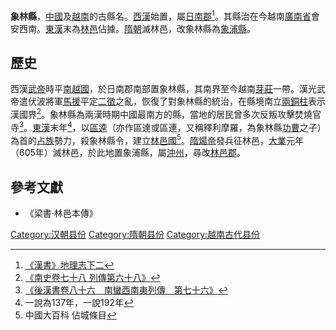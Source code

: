 '''象林縣'''，[[中國|中國]]及[[越南|越南]]的古縣名。[[西漢|西漢]]始置，屬[[日南郡|日南郡]]<ref name="漢書地理志 8">[[s:漢書/卷028下|《漢書》地理志下二]]</ref>。其縣治在今越南[[廣南省|廣南省]]會安西南。[[东汉|東漢]]末為[[林邑|林邑]]佔據。[[隋朝|隋朝]]滅林邑，改象林縣為[[象浦縣|象浦縣]]。

==歷史==
西漢[[汉武帝|武帝]]時平[[南越國|南越國]]，於日南郡南部置象林縣，其南界至今越南[[芽莊|芽莊]]一帶。漢光武帝遣伏波將軍[[馬援|馬援]]平定[[二徵|二徵]]之亂，恢復了對象林縣的統治，在縣境南立[[馬援銅柱|兩銅柱]]表示漢國界<ref>[[s:南史/卷78|《南史卷七十八 列傳第六十八》]]</ref>。象林縣為兩漢時期中國最南方的縣，當地的居民曾多次反叛攻擊焚燒官寺<ref>[[s:後漢書/卷86|《後漢書卷八十六　南蠻西南夷列傳　第七十六》]]</ref>。[[东汉|東漢]]末年<ref>一說為137年，一說192年</ref>，以[[区连|區逵]]（亦作區達或區連，又稱釋利摩羅，為象林縣[[功曹|功曹]]之子）為首的[[占族|占族]]勢力，殺象林縣令，建立[[林邑國|林邑國]]<ref>中國大百科 佔城條目</ref>。[[隋煬帝|隋煬帝]]發兵征林邑，[[大业_(年号)|大業]]元年（605年）滅林邑，於此地置象浦縣，屬[[沖州|沖州]]，尋改[[林邑郡|林邑郡]]。

==參考文獻==
{{reflist}}
*《梁書·林邑本傳》

{{DEFAULTSORT:X}}
[[Category:汉朝县份|Category:汉朝县份]]
[[Category:隋朝县份|Category:隋朝县份]]
[[Category:越南古代县份|Category:越南古代县份]]